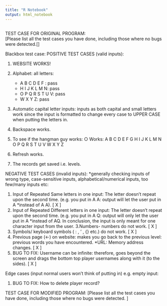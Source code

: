 ```yaml
---
title: "R Notebook"
output: html_notebook
---
```


```r

```


 TEST CASE FOR ORIGINAL PROGRAM:  
[Please list all the test cases you have done, including those where no bugs were detected.[]

Blackbox test case:
POSITIVE TEST CASES (valid inputs):

1. WEBSITE WORKS!
	 
2. Alphabet: all letters:
	- A B C D E F : pass
	- H I J K L M N: pass
	- O P Q R S T U V: pass
	- W X Y Z: pass
3. Automatic capital letter inputs: inputs as both capital and small letters work since the input is formatted to change every case to UPPER CASE when putting the letters in. 
4. Backspace works. 
5. To see if the hangman guy works:
    ○ Works: A B C D E  F G H I J K L M N O P Q R S  T U V W X Y Z
7. Refresh works. 
8. The records get saved i.e. levels. 
	
NEGATIVE TEST CASES (invalid inputs): *generally checking inputs of wrong type, case-sensitive inputs, alphabetical/numerical inputs, too few/many inputs etc: 
 
1. Input of Repeated Same letters in one input: The letter doesn’t repeat upon the second time. (e.g. you put in A A: output will let the user put in A *instead of A A).   [ X ] 
2. Input of Repeated Different letters in one input: The letter doesn’t repeat upon the second time. (e.g. you put in A Q: output will only let the user put in A *instead of AQ. In conclusion, the input is only meant for one character input from the user. 
3.Numbers- numbers do not work. [ X ] 
4. Symbols/ keyboard symbols ( : , ' , {}  etc.) do not work.  [ X ]
5. Previous page (<-) on website: makes you go back to the previous level: previous words you have encountered. *URL: Memory address changes.  [ X ] 
6. BUG TO FIX: Username can be infinite: therefore, goes beyond the screen and drags the bottom top player usernames along with it (to the sides). [ X ]

Edge cases (input normal users won't think of putting in) e.g. empty input: 

1. BUG TO FIX: How to delete player record? 

TEST CASE FOR MODIFIED PROGRAM: 
[Please list all the test cases you have done, including those where no bugs were detected. ]



